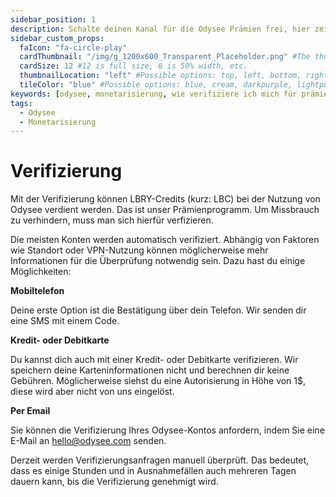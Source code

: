 ---
sidebar_position: 1
description: Schalte deinen Kanal für die Odysee Prämien frei, hier zeigen wir dir, wie das funktioniert.
sidebar_custom_props:
  faIcon: "fa-circle-play"
  cardThumbnail: "/img/g_1200x600_Transparent_Placeholder.png" #The thumbnail on the category card.
  cardSize: 12 #12 is full size, 6 is 50% width, etc.
  thumbnailLocation: "left" #Possible options: top, left, bottom, right, none
  tileColor: "blue" #Possible options: blue, cream, darkpurple, lightpurple, mauve, orange, pink, none
keywords: [odysee, monetarisierung, wie verifiziere ich mich für prämien auf odysee, prämien freischalten auf odysee, wie schalte ich prämen frei, odysee freischalten, odysee verifizieren]
tags:
  - Odysee
  - Monetarisierung
---

# Verifizierung

Mit der Verifizierung können LBRY-Credits (kurz: LBC) bei der Nutzung von Odysee verdient werden. Das ist unser Prämienprogramm. Um Missbrauch zu verhindern, muss man sich hierfür verfizieren.

Die meisten Konten werden automatisch verifiziert. Abhängig von Faktoren wie Standort oder VPN-Nutzung können möglicherweise mehr Informationen für die Überprüfung notwendig sein. Dazu hast du einige Möglichkeiten:

**Mobiltelefon**

Deine erste Option ist die Bestätigung über dein Telefon. Wir senden dir eine SMS mit einem Code.

**Kredit- oder Debitkarte**

Du kannst dich auch mit einer Kredit- oder Debitkarte verifizieren. Wir speichern deine Karteninformationen nicht und berechnen dir keine Gebühren. Möglicherweise siehst du eine Autorisierung in Höhe von 1$, diese wird aber nicht von uns eingelöst.

**Per Email**

Sie können die Verifizierung Ihres Odysee-Kontos anfordern, indem Sie eine E-Mail an hello@odysee.com senden.

Derzeit werden Verifizierungsanfragen manuell überprüft. Das bedeutet, dass es einige Stunden und in Ausnahmefällen auch mehreren Tagen dauern kann, bis die Verifizierung genehmigt wird.
